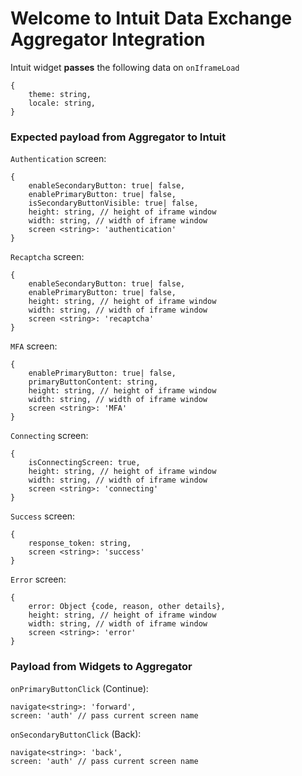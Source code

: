 
<Meta title="Example/Introduction" />

# Welcome to Intuit Data Exchange Aggregator Integration

Intuit widget **passes** the following data on `onIframeLoad`

```
{
	theme: string,
	locale: string,
}
```

<h3>Expected payload from Aggregator to Intuit</h3>

`Authentication` screen:

```
{
	enableSecondaryButton: true| false,
	enablePrimaryButton: true| false,
	isSecondaryButtonVisible: true| false,
	height: string, // height of iframe window
	width: string, // width of iframe window
	screen <string>: 'authentication'
}
```

`Recaptcha` screen:

```
{
	enableSecondaryButton: true| false,
	enablePrimaryButton: true| false,
	height: string, // height of iframe window
	width: string, // width of iframe window
	screen <string>: 'recaptcha'
}
```

`MFA` screen:

```
{
	enablePrimaryButton: true| false,
	primaryButtonContent: string,
	height: string, // height of iframe window
	width: string, // width of iframe window
	screen <string>: 'MFA'
}
```

`Connecting` screen:

```
{
	isConnectingScreen: true,
	height: string, // height of iframe window
	width: string, // width of iframe window
	screen <string>: 'connecting'
}
```

`Success` screen:

```
{
	response_token: string,
	screen <string>: 'success'
}
```

`Error` screen:

```
{
	error: Object {code, reason, other details},
	height: string, // height of iframe window
	width: string, // width of iframe window
	screen <string>: 'error'
}
```

<h3>Payload from Widgets to Aggregator</h3>

`onPrimaryButtonClick` (Continue):

```
navigate<string>: 'forward',
screen: 'auth' // pass current screen name
```

`onSecondaryButtonClick` (Back):

```
navigate<string>: 'back',
screen: 'auth' // pass current screen name
```

```

```